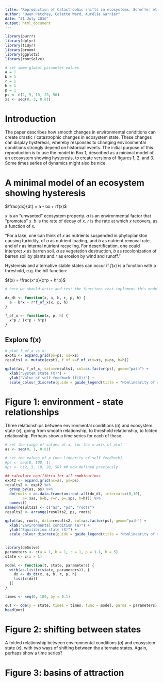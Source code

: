```yaml
---
title: "Reproduction of Catastrophic shifts in ecosystems, Scheffer et al, 2001, Nature"
author: "Owen Petchey, Colette Ward, Aurélie Garnier"
date: "21 July 2016"
output: html_document
---
```


```r
library(purrr)
library(dplyr)
library(tidyr)
library(broom)
library(ggplot2)
library(rootSolve)
```

```r
# set some global parameter values
a = 1
b = 1
r = 1
h = 1
p = 1
ps <- c(2, 5, 10, 20, 50)
xs <- seq(0, 2, 0.01)
```



# Introduction

The paper describes how smooth changes in environmental conditions can create drastic / catastrophic changes in ecosystem state. These changes can display hysteresis, whereby responses to changing environmental conditions strongly depend on historical events. The initial purpose of this reproduction is to use the model in Box 1, described as a minimal model of an ecosystem showing hysteresis, to create versions of figures 1, 2, and 3. Some times series of dynamics might also be nice.

# A minimal model of an ecosystem showing hysteresis

$\frac{dx}{dt} = a - bx + rf(x)$

$x$ is an "unwanted" ecosystem property.
$a$ is an environmental factor that "promotes" $x$.
$b$ is the rate of decay of $x$.
$r$ is the rate at which $x$ recovers, as a function of $x$.

"For a lake, one can think of $x$ as nutrients suspended in phytoplankton causing turbidity, of $a$ as nutrient loading, and $b$ as nutrient removal rate, and of $r$ as internal nutrient recycling. For desertification, one could interpret $x$ as barren soil, $a$ as vegetation destruction, $b$ as recolonization of barren soil by plants and $r$ as erosion by wind and runoff."

Hysteresis and alternative stable states can occur if $f(x)$ is a function with a threshold, e.g. the hill function:

$f(x) = \frac{x^p}{x^p + h^p}$

```r
# here we should write and test the functions that implement this model

dx_dt <- function(x, a, b, r, p, h) {
  a - b*x + r*f_of_x(x, p, h)
}

f_of_x <- function(x, p, h) {
  x^p / (x^p + h^p)
}

```

## Explore f(x)
```r

# plot f_of_x vs x:
expt1 <- expand.grid(ps=ps, xs=xs)
results1 <- mutate(expt1, f_of_x=f_of_x(x=xs, p=ps, h=h))

qplot(xs, f_of_x, data=results1, col=as.factor(ps), geom="path") +
  xlab("System state (X)") +
  ylab("Value of self feedback (f(X))") +
  scale_colour_discrete(guide = guide_legend(title = "Nonlinearity of self feedback (p)"))


```



# Figure 1: environment - state relationships

Three relationships between environmental conditions ($a$) and ecosystem state ($x$), going from smooth relationship, to threshold relationship, to folded relationship. Perhaps show a time series for each of these.


```r
# set the range of values of a, for the x-axis of plot
as <- seq(0, 1, 0.01)

# set the values of p (non-linearity of self feedback)
#ps <- seq(0, 100, 1)
#ps <- c(2, 5, 10, 20, 50) ## now defined previously

## calculate equilibria for all combinations
expt2 <- expand.grid(as=as, ps=ps)
results2 <- expt2 %>%
  group_by(as, ps) %>%
  do(roots = as.data.frame(uniroot.all(dx_dt, interval=c(0,10),
        a=.$as, b=b, r=r, p=.$ps, h=h))) %>%
  unnest()
names(results2) <- c("as", "ps", "roots")
results2 <- arrange(results2, ps, roots)

qplot(as, roots, data=results2, col=as.factor(ps), geom="path") +
  xlab("Environmental condition (a)") +
  ylab("Equilibrium state (X)") +
  scale_colour_discrete(guide = guide_legend(title = "Nonlinearity of self feedback (p)"))
  


```





```r
library(deSolve)
parameters <- c(a = 1, b = 1, r = 1, p = 1.1, h = 5)
state <- c(x = 1)

model <- function(t, state, parameters) {
  with(as.list(c(state, parameters)), {
    dx <- dx_dt(x, a, b, r, p, h)
    list(c(dx))
  })
}

times <- seq(0, 100, by = 0.1)

out <- ode(y = state, times = times, func = model, parms = parameters)
head(out)
```

# Figure 2: shifting between states

A folded relationship between environmental conditions ($a$) and ecosystem state ($x$), with two ways of shifting between the alternate states. Again, perhaps show a time series?

# Figure 3: basins of attraction

